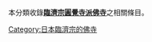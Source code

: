 本分類收錄'''[[临济宗#圓覺寺派|臨濟宗圓覺寺派]][[佛寺|佛寺]]'''之相關條目。

{{CategoryTOC}}

[[Category:日本臨濟宗的佛寺|Category:日本臨濟宗的佛寺]]
